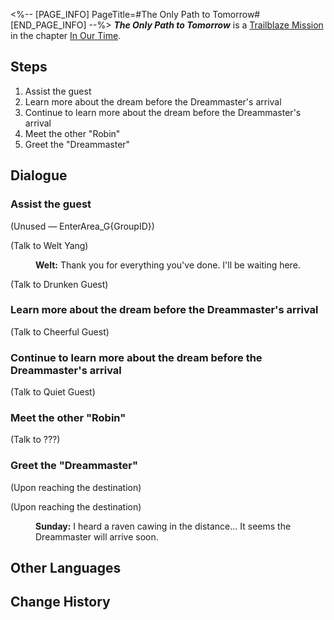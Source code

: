 <%-- [PAGE_INFO]
PageTitle=#The Only Path to Tomorrow#
[END_PAGE_INFO] --%>
{{Stub|Dialogue.}}
{{Mission Infobox
|id            = 1032601
|title         = 
|image         = Mission The Only Path to Tomorrow.png{{subst:void|<!--$UPLOAD:<<SpriteOutput/Chronicle/1032601.png>-<Mission The Only Path to Tomorrow.png>-<Fate's Atlas Images>>-->}}
|type          = Trailblaze
|event_name    = 
|chapter       = In Our Time
|requirements  = [[Trailblaze Mission]] ''[[Bullet & Brain]]'' completed
|summary       = The siblings Sunday and Robin greet the Dreammaster alongside Welt. There is still some time before the Dreammaster arrives. The siblings walk the streets and speak of a promise they made when they were children.
|characters    = Sunday; Trailblazer; Welt
|startLocation = [[Penacony]] - [[Golden Hour]]
|world         = Penacony
|area          = Golden Hour
|prev          = Bullet & Brain
|next          = Seabiscuit
|rewards       = Trailblaze EXP*600; Stellar Jade*80; Traveler's Guide*6; Lost Crystal*8; Clock Credits*300; "Oed' und leer das Meer"*1 { text = "Oed' und leer das Meer" }; Credit*60,000
}}
'''''The Only Path to Tomorrow''''' is a [[Trailblaze Mission]] in the chapter [[In Our Time]].

==Steps==
# Assist the guest
# Learn more about the dream before the Dreammaster's arrival
# Continue to learn more about the dream before the Dreammaster's arrival
# Meet the other "Robin"
# Greet the "Dreammaster"

<!--
==Gameplay Notes==

--><!--
==Trial Character==

-->
==Dialogue==
{{Stub Dialogue}}

===Assist the guest{{subst:void|<!--103260101-->}}===
{{Dialogue Start}}
;(Unused &mdash; EnterArea_G{GroupID})
:{{tx}}
:{{tx}}
:{{tx}}
:{{tx}}

;(Talk to Welt Yang)
:{{A|VO chapter3 19 welt 106.ogg}} '''Welt:''' Thank you for everything you've done. I'll be waiting here.
:{{tx}}
:{{tx}}
{{Mission Description|type=trailblaze|location=Golden Hour|update|You and the Astral Express VIPs have arrived at the agreed location. As is convention, the "Dreammaster's" arrival demands a designated escort to greet them. This crucial mission has fallen on your shoulders.<br />In the distance, you happen to hear someone calling for help. There is still time until the Dreammaster's scheduled arrival... Perhaps you have time to go and investigate.}}

;(Talk to Drunken Guest)
:{{tx}}
:{{tx}}
{{Dialogue End}}

===Learn more about the dream before the Dreammaster's arrival{{subst:void|<!--103260110-->}}===
{{Mission Description|type=trailblaze|location=Golden Hour|update|The drunken guest stumbles unsteadily as they disappear into the depths of the dream. As you watch his figure from behind, you fall into deep reflection: Is it really right to rely on something as intangible and invisible as a fantasy as your only option in life?<br />Seeing your concern, Sunday suggests exploring the area before the Dreammaster arrives... Perhaps, there will be an answer to your doubts to be found?}}
{{Dialogue Start}}

;(Talk to Cheerful Guest)
:{{tx}}
:{{tx}}
{{Dialogue End}}

===Continue to learn more about the dream before the Dreammaster's arrival{{subst:void|<!--103260112-->}}===
{{Dialogue Start}}

;(Talk to Quiet Guest)
:{{tx}}
:{{tx}}
{{Dialogue End}}

===Meet the other "Robin"{{subst:void|<!--103260116-->}}===
{{Mission Description|type=trailblaze|location=Golden Hour|update|During your exploration, you encounter an eye-catching woman... She is disguised as you and strutting brazenly down Glaux Avenue. You cannot fathom what kind of scheme she is brewing.<br />For the sake of Penacony and to protect your identity, you must have a firm discussion with her.}}
{{Dialogue Start}}

;(Talk to ???)
:{{tx}}
:{{tx}}
{{Dialogue End}}

===Greet the "Dreammaster"{{subst:void|<!--103260102-->}}===
{{Mission Description|type=trailblaze|location=Golden Hour|update|You chase off the Masked Fool who revels in chaos and hear a murmuring of ravens coming from the distant skies... The "Dreammaster" has come, that you are certain.<br />For the sake of Penacony's future, go forth and greet this past benefactor.}}
{{Dialogue Start}}
;(Upon reaching the destination)

;(Upon reaching the destination)
:{{tx}}
:{{tx}}
:{{A|VO chapter3 19 sunday 146.ogg}} '''Sunday:''' I heard a raven cawing in the distance... It seems the Dreammaster will arrive soon.
{{Dialogue End}}

==Other Languages==
{{Other Languages
|en   = The Only Path to Tomorrow
|zhs  = 通向明天的唯一道路
|zht  = 通向明天的唯一道路
|ja   = 明日へ続く唯一の道
|ko   = 내일로 향하는 유일한 길
|es   = El único camino hacia el mañana
|fr   = La seule Voie pour demain
|ru   = Единственный путь навстречу завтра
|th   = หนทางหนึ่งเดียวสู่วันพรุ่งนี้
|vi   = Con Đường Duy Nhất Hướng Đến Ngày Mai
|de   = Der einzige Weg zum Morgen
|id   = Satu-satunya Jalan Menuju Hari Esok
|pt   = O Único Caminho Para o Amanhã
}}

==Change History==
{{Change History|2.2}}

